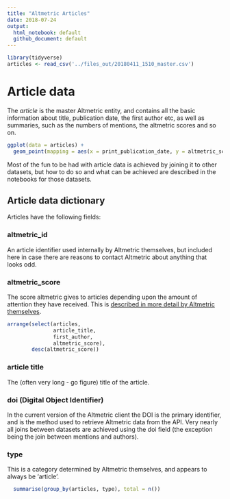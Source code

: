 ```yaml
---
title: "Altmetric Articles"
date: 2018-07-24
output: 
  html_notebook: default
  github_document: default
---
```


```r
library(tidyverse)
articles <- read_csv('../files_out/20180411_1510_master.csv')

```

# Article data

The *article* is the master Altmetric entity, and contains all the basic information about title, publication date, the first author etc, as well as summaries, such as the numbers of mentions, the altmetric scores and so on.

```r
ggplot(data = articles) + 
  geom_point(mapping = aes(x = print_publication_date, y = altmetric_score))
```

Most of the fun to be had with article data is achieved by joining it to other datasets, but how to do so and what can be achieved are described in the notebooks for those datasets.

## Article data dictionary

Articles have the following fields:

### altmetric_id

An article identifier used internally by Altmetric themselves, but included here in case there are reasons to contact Altmetric about anything that looks odd.

### altmetric_score

The score altmetric gives to articles depending upon the amount of attention they have received. This is [described in more detail by Altmetric themselves](https://help.altmetric.com/support/solutions/articles/6000059309-about-altmetric-and-the-altmetric-attention-score).

```r

arrange(select(articles, 
               article_title,
               first_author,
               altmetric_score), 
        desc(altmetric_score))

```

### article title

The (often very long - go figure) title of the article.

### doi (Digital Object Identifier)

In the current version of the Altmetric client the DOI is the primary identifier, and is the method used to retrieve Altmetric data from the API. Very nearly all joins between datasets are achieved using the doi field (the exception being the join between mentions and authors).

### type

This is a category determined by Altmetric themselves, and appears to always be 'article'.

```r

  summarise(group_by(articles, type), total = n())

```

